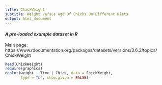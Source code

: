 ```yaml
---
title: ChickWeight
subtitle: Weight Versus Age Of Chicks On Different Diets
output: html_document
---
```


#### *A pre-loaded example dataset in R*
Main page: https://www.rdocumentation.org/packages/datasets/versions/3.6.2/topics/ChickWeight

```r
head(ChickWeight)
require(graphics)
coplot(weight ~ Time | Chick, data = ChickWeight,
       type = "b", show.given = FALSE)
```
